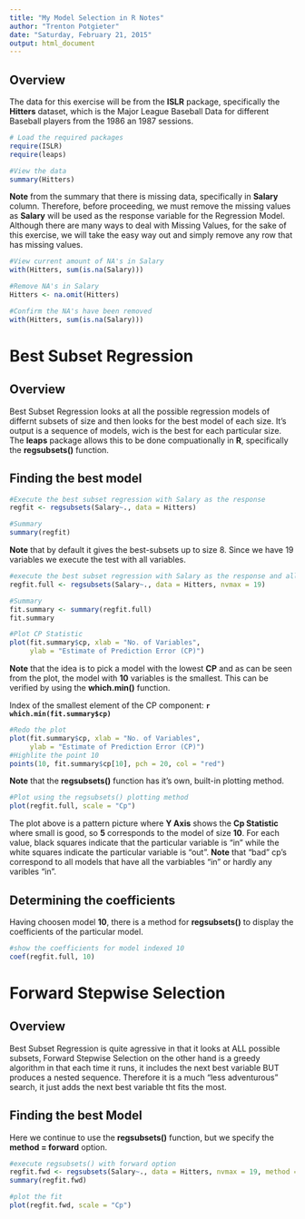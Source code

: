 ```yaml
---
title: "My Model Selection in R Notes"
author: "Trenton Potgieter"
date: "Saturday, February 21, 2015"
output: html_document
---
```


## Overview

The data for this exercise will be from the __ISLR__ package, specifically the __Hitters__ dataset, which is the Major League Baseball Data for different Baseball players from the 1986 an 1987 sessions.

```r
# Load the required packages
require(ISLR)
require(leaps)

#View the data
summary(Hitters)

```

__Note__ from the summary that there is missing data, specifically in __Salary__ column. Therefore, before proceeding, we must remove the missing values as __Salary__ will be used as the response variable for the Regression Model. Although there are many ways to deal with Missing Values, for the sake of this exercise, we will take the easy way out and simply remove any row that has missing values.

```r
#View current amount of NA's in Salary
with(Hitters, sum(is.na(Salary)))

#Remove NA's in Salary
Hitters <- na.omit(Hitters)

#Confirm the NA's have been removed
with(Hitters, sum(is.na(Salary)))

```

# Best Subset Regression  
## Overview 

Best Subset Regression looks at all the possible regression models of differnt subsets of size and then looks for the best model of each size. It's output is a sequence of models, wich is the best for each particular size. The __leaps__ package allows this to be done compuationally in __R__, specifically the __regsubsets()__ function. 

## Finding the best model

```r
#Execute the best subset regression with Salary as the response
regfit <- regsubsets(Salary~., data = Hitters)

#Summary
summary(regfit)

```

__Note__ that by default it gives the best-subsets up to size 8. Since we have 19 variables we execute the test with all variables.

```r
#execute the best subset regression with Salary as the response and all 19 variables
regfit.full <- regsubsets(Salary~., data = Hitters, nvmax = 19)

#Summary
fit.summary <- summary(regfit.full)
fit.summary

#Plot CP Statistic 
plot(fit.summary$cp, xlab = "No. of Variables",
     ylab = "Estimate of Prediction Error (CP)")

```

__Note__ that the idea is to pick a model with the lowest __CP__ and as can be seen from the plot, the model with __10__ variables is the smallest. This can be verified by using the __which.min()__ function.  

Index of the smallest element of the CP component: __`r which.min(fit.summary$cp)`__


```r
#Redo the plot
plot(fit.summary$cp, xlab = "No. of Variables",
     ylab = "Estimate of Prediction Error (CP)")
#Highlite the point 10
points(10, fit.summary$cp[10], pch = 20, col = "red")

```

__Note__ that the __regsubsets()__ function has it's own, built-in plotting method. 

```r
#Plot using the regsubsets() plotting method
plot(regfit.full, scale = "Cp")

```

The plot above is a pattern picture where __Y Axis__ shows the __Cp Statistic__ where small is good, so __5__ corresponds to the model of size __10__. For each value, black squares indicate that the particular variable is "in" while the white squares indicate the particular variable is "out". __Note__ that "bad" cp's correspond to all models that have all the varbiables "in" or hardly any varibles "in".  

## Determining the coefficients

Having choosen model __10__, there is a method for __regsubsets()__ to display the coefficients of the particular model.

```r
#show the coefficients for model indexed 10
coef(regfit.full, 10)

```

# Forward Stepwise Selection
## Overview

Best Subset Regression is quite agressive in that it looks at ALL possible subsets, Forward Stepwise Selection on the other hand is a greedy algorithm in that each time it runs, it includes the next best variable BUT produces a nested sequence. Therefore it is a much "less adventurous" search, it just adds the next best variable tht fits the most. 

## Finding the best Model

Here we continue to use the __regsubsets()__ function, but we specify the __method = forward__ option.

```r
#execute regsubsets() with forward option
regfit.fwd <- regsubsets(Salary~., data = Hitters, nvmax = 19, method = "forward")
summary(regfit.fwd)

#plot the fit
plot(regfit.fwd, scale = "Cp")

```
